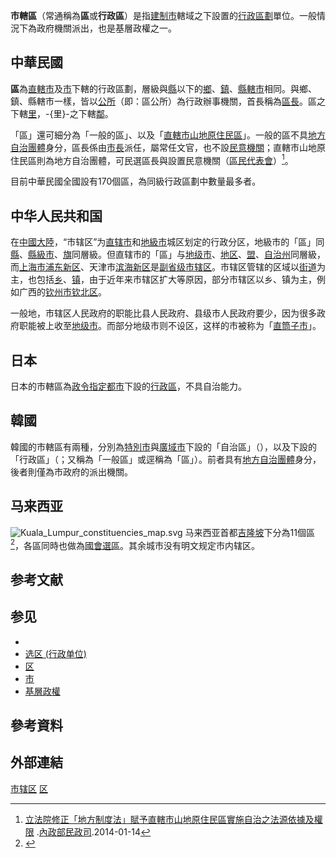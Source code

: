 {{Refimprove|time=2022-04-28T14:45:19+00:00}}
{{globalize|time=2017-08-09T10:40:25+00:00}}

'''市轄區'''（常通稱為'''區'''或'''行政區'''）是指[[市|建制市]]轄域之下設置的[[行政區劃|行政區劃]]單位。一般情況下為政府機關派出，也是基層政權之一。

== 中華民國 ==
{{Main|區 (中華民國)}}

'''區'''為[[直轄市_(中華民國)|直轄市]]及[[市_(中華民國)|市]]下轄的行政區劃，層級與[[縣_(中華民國)|縣]]以下的[[鄉_(台灣)|鄉]]、[[鎮_(台灣)|鎮]]、[[縣轄市|縣轄市]]相同。與鄉、鎮、縣轄市一樣，皆以[[公所_(中華民國)|公所]]（即：區公所）為行政辦事機關，首長稱為[[區長|區長]]。區之下轄[[村_(中華民國)|里]]，-{里}-之下轄[[村#中華民國|鄰]]。

「區」還可細分為「一般的區」、以及「[[直轄市山地原住民區|直轄市山地原住民區]]」。一般的區不具[[地方自治團體|地方自治團體]]身分，區長係由[[市長|市長]]派任，屬常任文官，也不設[[民意機關|民意機關]]；直轄市山地原住民區則為地方自治團體，可民選區長與設置民意機關（[[鄉鎮市區民代表|區民代表會]]）<ref>[http://www.moi.gov.tw/dca/01news_001.aspx?sn=8051 立法院修正「地方制度法」賦予直轄市山地原住民區實施自治之法源依據及權限] {{Wayback|url=http://www.moi.gov.tw/dca/01news_001.aspx?sn=8051 |date=20140714134942 }}.[[內政部民政司|內政部民政司]].2014-01-14</ref>。

目前中華民國全國設有170個區，為同級行政區劃中數量最多者。

==中华人民共和国==
{{main|市辖区 (中华人民共和国)}}

在[[中國大陸|中國大陸]]，“市辖区”为[[直辖市|直辖市]]和[[地級市|地級市]]城区划定的行政分区，地級市的「區」同[[县级行政区|縣]]、[[縣級市|縣級市]]、[[旗|旗]]同層級。但直辖市的「區」与[[地级市|地级市]]、[[地区|地区]]、[[盟|盟]]、[[自治州|自治州]]同層級，而[[上海市|上海市]][[浦东新区|浦东新区]]、天津市[[滨海新区|滨海新区]]是[[副省级市辖区|副省级市辖区]]。市辖区管辖的区域以[[街道_(行政区划)|街道]]为主，也包括[[鄉_(中華人民共和國)|乡]]、[[鎮_(中華人民共和國)|镇]]，由于近年来市辖区扩大等原因，部分市辖区以乡、镇为主，例如广西的[[钦州市|钦州市]][[钦北区|钦北区]]。

一般地，市辖区人民政府的职能比县人民政府、县级市人民政府要少，因为很多政府职能被上收至[[地级市|地级市]]。而部分地级市则不设区，这样的市被称为「[[直筒子市|直筒子市]]」。

==日本==
日本的市轄區為[[政令指定都市|政令指定都市]]下設的[[行政區_(日本)|行政區]]，不具自治能力。

== 韓國 ==
{{Main|區 (韓國)}}

韓國的市轄區有兩種，分別為[[特別市|特別市]]與[[廣域市_(韓國)|廣域市]]下設的「自治區」（{{lang-ko|자치구}}），以及{{link-ko|特定市|특정시}}下設的「行政區」（{{lang-ko|행정구}}；又稱為「一般區」或逕稱為「區」）。前者具有[[地方自治團體|地方自治團體]]身分，後者則僅為市政府的派出機關。

==马来西亚==
[[File:Kuala_Lumpur_constituencies_map.svg|thumb]]
马来西亚首都[[吉隆坡|吉隆坡]]下分為11個區<ref>{{cite web|url=http://www.dbkl.gov.my/index.php?option=com_content&view=article&id=131&Itemid=182&lang=en|title=Organisation Chart|first=Emizul|last=Ezani|website=www.dbkl.gov.my|access-date=2017-10-24|archive-date=2016-08-17|archive-url=https://web.archive.org/web/20160817115822/http://www.dbkl.gov.my/index.php?option=com_content&view=article&id=131&Itemid=182&lang=en|dead-url=no}}</ref>，各區同時也做為[[马来西亚选区列表|國會選區]]。其余城市没有明文规定市内辖区。

== 参考文献 ==
{{Reflist}}

== 参见 ==
* {{link-ja|区 (行政区画)}}
* [[选区_(行政单位)|选区 (行政单位)]]
* [[区|区]]
* [[市|市]]
* [[基層政權|基層政權]]

== 參考資料 ==
{{reflist}}
== 外部連結 ==
[[Category:市辖区|]]
[[Category:行政区划单位|区]]